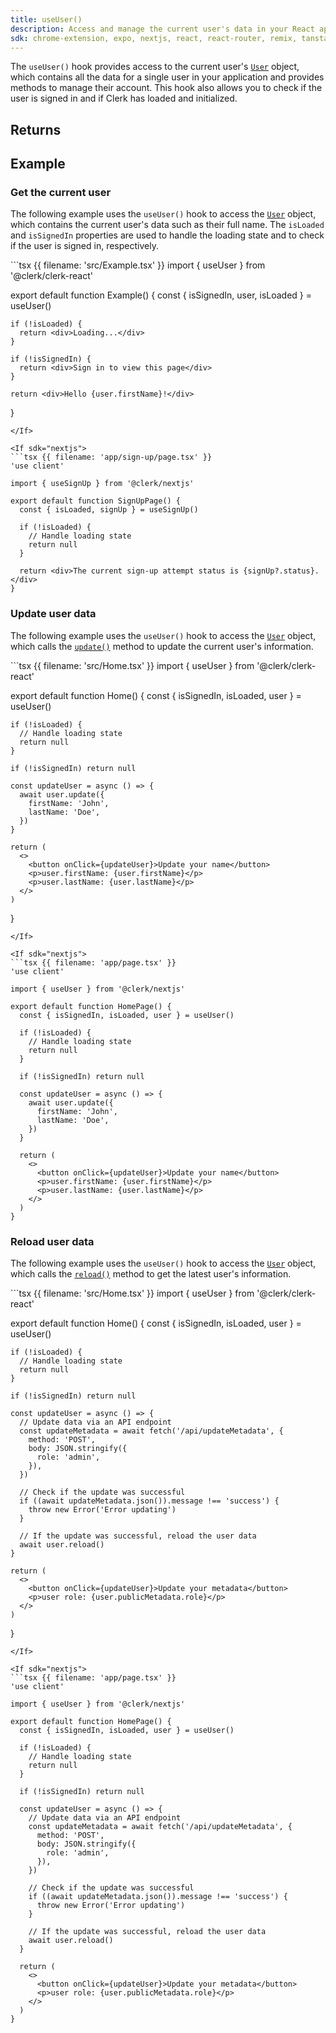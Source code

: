 ```yaml
---
title: useUser()
description: Access and manage the current user's data in your React application with Clerk's useUser() hook.
sdk: chrome-extension, expo, nextjs, react, react-router, remix, tanstack-react-start
---
```


The `useUser()` hook provides access to the current user's [`User`](/docs/reference/javascript/user) object, which contains all the data for a single user in your application and provides methods to manage their account. This hook also allows you to check if the user is signed in and if Clerk has loaded and initialized.

## Returns

<Typedoc src="types/use-user-return" />

## Example

### Get the current user

The following example uses the `useUser()` hook to access the [`User`](/docs/reference/javascript/user) object, which contains the current user's data such as their full name. The `isLoaded` and `isSignedIn` properties are used to handle the loading state and to check if the user is signed in, respectively.

<If sdk="react">
  ```tsx {{ filename: 'src/Example.tsx' }}
  import { useUser } from '@clerk/clerk-react'

  export default function Example() {
    const { isSignedIn, user, isLoaded } = useUser()

    if (!isLoaded) {
      return <div>Loading...</div>
    }

    if (!isSignedIn) {
      return <div>Sign in to view this page</div>
    }

    return <div>Hello {user.firstName}!</div>
  }
  ```
</If>

<If sdk="nextjs">
  ```tsx {{ filename: 'app/sign-up/page.tsx' }}
  'use client'

  import { useSignUp } from '@clerk/nextjs'

  export default function SignUpPage() {
    const { isLoaded, signUp } = useSignUp()

    if (!isLoaded) {
      // Handle loading state
      return null
    }

    return <div>The current sign-up attempt status is {signUp?.status}.</div>
  }
  ```
</If>

### Update user data

The following example uses the `useUser()` hook to access the [`User`](https://clerk.com/docs/reference/javascript/user) object, which calls the [`update()`](https://clerk.com/docs/reference/javascript/user#update) method to update the current user's information.

<If sdk="react">
  ```tsx {{ filename: 'src/Home.tsx' }}
  import { useUser } from '@clerk/clerk-react'

  export default function Home() {
    const { isSignedIn, isLoaded, user } = useUser()

    if (!isLoaded) {
      // Handle loading state
      return null
    }

    if (!isSignedIn) return null

    const updateUser = async () => {
      await user.update({
        firstName: 'John',
        lastName: 'Doe',
      })
    }

    return (
      <>
        <button onClick={updateUser}>Update your name</button>
        <p>user.firstName: {user.firstName}</p>
        <p>user.lastName: {user.lastName}</p>
      </>
    )
  }
  ```
</If>

<If sdk="nextjs">
  ```tsx {{ filename: 'app/page.tsx' }}
  'use client'

  import { useUser } from '@clerk/nextjs'

  export default function HomePage() {
    const { isSignedIn, isLoaded, user } = useUser()

    if (!isLoaded) {
      // Handle loading state
      return null
    }

    if (!isSignedIn) return null

    const updateUser = async () => {
      await user.update({
        firstName: 'John',
        lastName: 'Doe',
      })
    }

    return (
      <>
        <button onClick={updateUser}>Update your name</button>
        <p>user.firstName: {user.firstName}</p>
        <p>user.lastName: {user.lastName}</p>
      </>
    )
  }
  ```
</If>

### Reload user data

The following example uses the `useUser()` hook to access the [`User`](https://clerk.com/docs/reference/javascript/user) object, which calls the [`reload()`](https://clerk.com/docs/reference/javascript/user#reload) method to get the latest user's information.

<If sdk="react">
  ```tsx {{ filename: 'src/Home.tsx' }}
  import { useUser } from '@clerk/clerk-react'

  export default function Home() {
    const { isSignedIn, isLoaded, user } = useUser()

    if (!isLoaded) {
      // Handle loading state
      return null
    }

    if (!isSignedIn) return null

    const updateUser = async () => {
      // Update data via an API endpoint
      const updateMetadata = await fetch('/api/updateMetadata', {
        method: 'POST',
        body: JSON.stringify({
          role: 'admin',
        }),
      })

      // Check if the update was successful
      if ((await updateMetadata.json()).message !== 'success') {
        throw new Error('Error updating')
      }

      // If the update was successful, reload the user data
      await user.reload()
    }

    return (
      <>
        <button onClick={updateUser}>Update your metadata</button>
        <p>user role: {user.publicMetadata.role}</p>
      </>
    )
  }
  ```
</If>

<If sdk="nextjs">
  ```tsx {{ filename: 'app/page.tsx' }}
  'use client'

  import { useUser } from '@clerk/nextjs'

  export default function HomePage() {
    const { isSignedIn, isLoaded, user } = useUser()

    if (!isLoaded) {
      // Handle loading state
      return null
    }

    if (!isSignedIn) return null

    const updateUser = async () => {
      // Update data via an API endpoint
      const updateMetadata = await fetch('/api/updateMetadata', {
        method: 'POST',
        body: JSON.stringify({
          role: 'admin',
        }),
      })

      // Check if the update was successful
      if ((await updateMetadata.json()).message !== 'success') {
        throw new Error('Error updating')
      }

      // If the update was successful, reload the user data
      await user.reload()
    }

    return (
      <>
        <button onClick={updateUser}>Update your metadata</button>
        <p>user role: {user.publicMetadata.role}</p>
      </>
    )
  }
  ```
</If>

